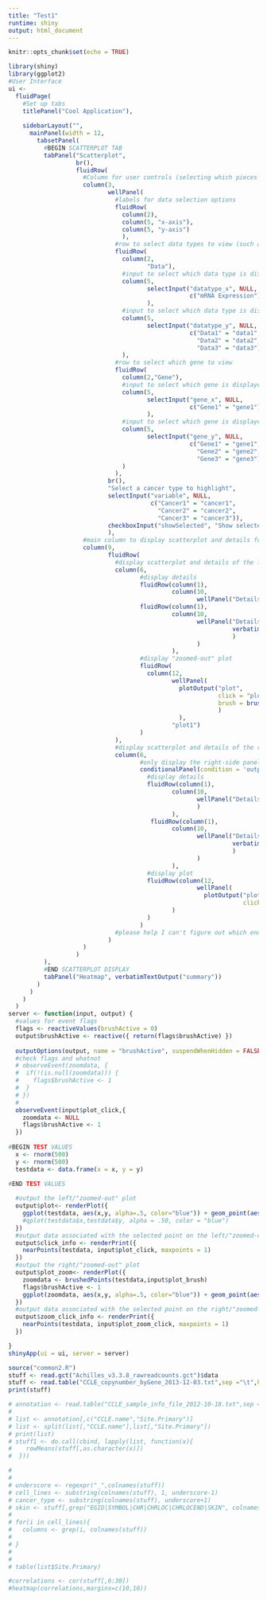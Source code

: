 ```yaml
---
title: "Test1"
runtime: shiny
output: html_document
---
```


```r
knitr::opts_chunk$set(echo = TRUE)
```

```r
library(shiny)
library(ggplot2)
#User Interface
ui <- 
  fluidPage( 
    #Set up tabs
    titlePanel("Cool Application"),
    
    sidebarLayout("",
      mainPanel(width = 12,
        tabsetPanel(
          #BEGIN SCATTERPLOT TAB
          tabPanel("Scatterplot", 
                   br(),
                   fluidRow(
                     #Column for user controls (selecting which pieces of data to view and highlight)
                     column(3,
                            wellPanel(
                              #labels for data selection options
                              fluidRow(
                                column(2),
                                column(5, "x-axis"),
                                column(5, "y-axis")
                                ),
                              #row to select data types to view (such as RNAseq or DNA copy number)
                              fluidRow(
                                column(2,
                                       "Data"),
                                #input to select which data type is displayed on the x-axis
                                column(5,
                                       selectInput("datatype_x", NULL,
                                                   c("mRNA Expression"))
                                       ),
                                #input to select which data type is displayed on the y-axis
                                column(5,
                                       selectInput("datatype_y", NULL,
                                                   c("Data1" = "data1",
                                                     "Data2" = "data2",
                                                     "Data3" = "data3")))
                                ),
                              #row to select which gene to view
                              fluidRow(
                                column(2,"Gene"),
                                #input to select which gene is displayed on the x-axis
                                column(5,
                                       selectInput("gene_x", NULL,
                                                   c("Gene1" = "gene1"))
                                       ),
                                #input to select which gene is displayed on the y-axis
                                column(5,
                                       selectInput("gene_y", NULL,
                                                   c("Gene1" = "gene1",
                                                     "Gene2" = "gene2",
                                                     "Gene3" = "gene3")))
                                )
                              ),
                            br(),
                            "Select a cancer type to highlight",
                            selectInput("variable", NULL,
                                        c("Cancer1" = "cancer1",
                                          "Cancer2" = "cancer2",
                                          "Cancer3" = "cancer3")),
                            checkboxInput("showSelected", "Show selected cancers only?", FALSE)
                            ),
                     #main column to display scatterplot and details for a selected point on the scatterplot)
                     column(9,
                            fluidRow(
                              #display scatterplot and details of the left plot ("zoomed-out" plot)
                              column(6, 
                                     #display details
                                     fluidRow(column(1),
                                              column(10,
                                                     wellPanel("Details 1a (cell line, cancer type)"))),
                                     fluidRow(column(1),
                                              column(10,
                                                     wellPanel("Details 1b (rnaseq info, dna copy, etc)",
                                                               verbatimTextOutput("click_info")
                                                               )
                                                     )
                                              ),
                                     #display "zoomed-out" plot
                                     fluidRow(
                                       column(12,
                                              wellPanel(
                                                plotOutput("plot",
                                                           click = "plot_click",
                                                           brush = brushOpts(id="plot_brush")
                                                           )
                                                ),
                                              "plot1")
                                     )
                              ), 
                              #display scatterplot and details of the right plot ("zoomed-in" plot)
                              column(6,
                                     #only display the right-side panel IF the user has selected some area on the left plot
                                     conditionalPanel(condition = 'output.brushActive != 0',
                                       #display details
                                       fluidRow(column(1),
                                              column(10,
                                                     wellPanel("Details a2 (cell line, cancer type)")
                                                     )
                                              ),
                                        fluidRow(column(1),
                                              column(10,
                                                     wellPanel("Details 2b (rnaseq info, dna copy, etc)",
                                                               verbatimTextOutput("zoom_click_info")
                                                               )
                                                     )
                                              ),
                                       #display plot
                                       fluidRow(column(12,
                                                     wellPanel(
                                                       plotOutput("plot_zoom",
                                                                  click = "plot_zoom_click")),"plot2")
                                              )
                                       )
                                     )
                              #please help I can't figure out which end parenthasis goes with what
                            )
                     )
                   )
          ),
          #END SCATTERPLOT DISPLAY
          tabPanel("Heatmap", verbatimTextOutput("summary"))
        )
      )
    )
  )
server <- function(input, output) {
  #values for event flags
  flags <- reactiveValues(brushActive = 0)
  output$brushActive <- reactive({ return(flags$brushActive) })
  
  outputOptions(output, name = "brushActive", suspendWhenHidden = FALSE)
  #check flags and whatnot
  # observeEvent(zoomdata, {
  #  if(!(is.null(zoomdata))) {
  #    flags$brushActive <- 1 
  #  }
  # })
  # 
  observeEvent(input$plot_click,{
    zoomdata <- NULL
    flags$brushActive <- 1
  })      
  
#BEGIN TEST VALUES
  x <- rnorm(500)
  y <- rnorm(500)
  testdata <- data.frame(x = x, y = y)

#END TEST VALUES
  
  #output the left/"zoomed-out" plot
  output$plot<- renderPlot({ 
    ggplot(testdata, aes(x,y, alpha=.5, color="blue")) + geom_point(aes(alpha=.5, color="blue"))
    #qplot(testdata$x,testdata$y, alpha = .50, color = "blue") 
  }) 
  #output data associated with the selected point on the left/"zoomed-out" plot
  output$click_info <- renderPrint({
    nearPoints(testdata, input$plot_click, maxpoints = 1)
  })
  #output the right/"zoomed-out" plot
  output$plot_zoom<- renderPlot({ 
    zoomdata <- brushedPoints(testdata,input$plot_brush)
    flags$brushActive <- 1 
    ggplot(zoomdata, aes(x,y, alpha=.5, color="blue")) + geom_point(aes(alpha=.5, color="blue"))
  }) 
  #output data associated with the selected point on the right/"zoomed-in" plot
  output$zoom_click_info <- renderPrint({
    nearPoints(testdata, input$plot_zoom_click, maxpoints = 1)
  })

}
shinyApp(ui = ui, server = server)
```
```r
source("common2.R")
stuff <- read.gct("Achilles_v3.3.8_rawreadcounts.gct")$data
stuff <- read.table("CCLE_copynumber_byGene_2013-12-03.txt",sep ="\t",header=T)
print(stuff)

# annotation <- read.table("CCLE_sample_info_file_2012-10-18.txt",sep ="\t",header=T)
# 
# list <- annotation[,c("CCLE.name","Site.Primary")]
# list <- split(list[,"CCLE.name"],list[,"Site.Primary"])
# print(list)
# stuff1 <- do.call(cbind, lapply(list, function(x){
#    rowMeans(stuff[,as.character(x)])
#  }))

# 
# 
# underscore <- regexpr("_",colnames(stuff))
# cell_lines <- substring(colnames(stuff), 1, underscore-1)
# cancer_type <- substring(colnames(stuff), underscore+1)
# skin <- stuff[,grep("EGID|SYMBOL|CHR|CHRLOC|CHRLOCEND|SKIN", colnames(stuff))]
# 
# for(i in cell_lines){
#   columns <- grep(i, colnames(stuff))
#   
# }
# 
# 
# table(list$Site.Primary)

#correlations <- cor(stuff[,6:30])
#heatmap(correlations,margins=c(10,10))
```
